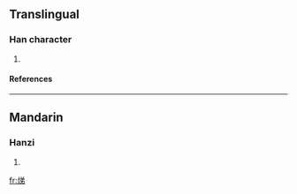 ==Translingual==
===Han character===
{{Han char|rn=86|rad=火|as=07|sn=11|four=9882<sub>7</sub>|canj=火金弓竹 (FCNH)}}
# {{defn|Han|sort=火07}}
====References====
{{Han ref|kx=0673.050|dkj=19081|dj=1081.080|hdz=32205.150|uh=710D|ud=28941|bh=D649|bd=54857}}

----
==Mandarin==
===Hanzi===
{{cmn-hanzi|pin=[[dì]] (di4)|wg=ti<sup>4</sup>}}
# {{defn|Mandarin}}

[[fr:焍]]
